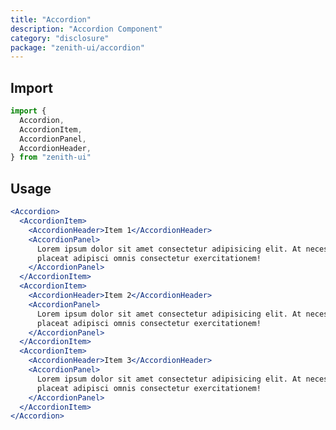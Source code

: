 ```yaml
---
title: "Accordion"
description: "Accordion Component"
category: "disclosure"
package: "zenith-ui/accordion"
---
```


## Import

```jsx
import {
  Accordion,
  AccordionItem,
  AccordionPanel,
  AccordionHeader,
} from "zenith-ui"
```

## Usage

```jsx
<Accordion>
  <AccordionItem>
    <AccordionHeader>Item 1</AccordionHeader>
    <AccordionPanel>
      Lorem ipsum dolor sit amet consectetur adipisicing elit. At necessitatibus
      placeat adipisci omnis consectetur exercitationem!
    </AccordionPanel>
  </AccordionItem>
  <AccordionItem>
    <AccordionHeader>Item 2</AccordionHeader>
    <AccordionPanel>
      Lorem ipsum dolor sit amet consectetur adipisicing elit. At necessitatibus
      placeat adipisci omnis consectetur exercitationem!
    </AccordionPanel>
  </AccordionItem>
  <AccordionItem>
    <AccordionHeader>Item 3</AccordionHeader>
    <AccordionPanel>
      Lorem ipsum dolor sit amet consectetur adipisicing elit. At necessitatibus
      placeat adipisci omnis consectetur exercitationem!
    </AccordionPanel>
  </AccordionItem>
</Accordion>
```

